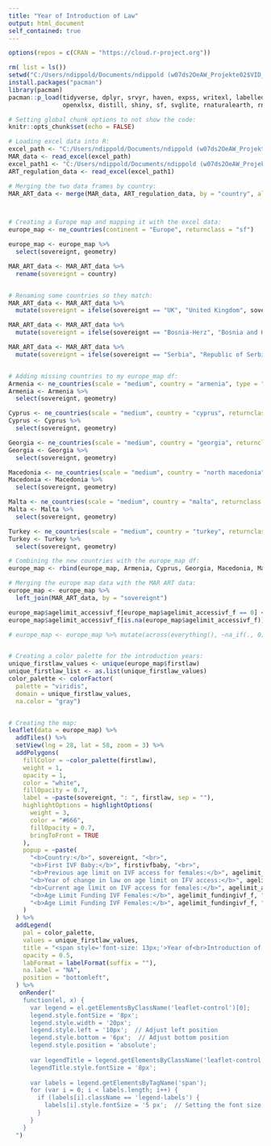 ---
title: "Year of Introduction of Law"
output: html_document
self_contained: true
---

```{r setup, include=FALSE}

options(repos = c(CRAN = "https://cloud.r-project.org"))

rm( list = ls())
setwd("C:/Users/ndippold/Documents/ndippold (w07ds2OeAW_Projekte02$VID_homes)/R - Copy (2)/VisualsWebsite")
install.packages("pacman")
library(pacman)
pacman::p_load(tidyverse, dplyr, srvyr, haven, expss, writexl, labelled, convey, eurostat, leaflet, readxl, 
               openxlsx, distill, shiny, sf, svglite, rnaturalearth, rnaturalearthdata, htmlwidgets, rmarkdown)

# Setting global chunk options to not show the code:
knitr::opts_chunk$set(echo = FALSE)

```


```{r}
# Loading excel data into R:
excel_path <- "C:/Users/ndippold/Documents/ndippold (w07ds2OeAW_Projekte02$VID_homes)/R - Copy (2)/VisualsWebsite/MARpolicies_data_ex.xlsx"
MAR_data <- read_excel(excel_path)
excel_path1 <- "C:/Users/ndippold/Documents/ndippold (w07ds2OeAW_Projekte02$VID_homes)/R - Copy (2)/VisualsWebsite/artregulation.xlsx"
ART_regulation_data <- read_excel(excel_path1)

# Merging the two data frames by country: 
MAR_ART_data <- merge(MAR_data, ART_regulation_data, by = "country", all.x = TRUE)



# Creating a Europe map and mapping it with the excel data:
europe_map <- ne_countries(continent = "Europe", returnclass = "sf")

europe_map <- europe_map %>%
  select(sovereignt, geometry)

MAR_ART_data <- MAR_ART_data %>%
  rename(sovereignt = country)


# Renaming some countries so they match: 
MAR_ART_data <- MAR_ART_data %>%
  mutate(sovereignt = ifelse(sovereignt == "UK", "United Kingdom", sovereignt))

MAR_ART_data <- MAR_ART_data %>%
  mutate(sovereignt = ifelse(sovereignt == "Bosnia-Herz", "Bosnia and Herzegovina", sovereignt))

MAR_ART_data <- MAR_ART_data %>%
  mutate(sovereignt = ifelse(sovereignt == "Serbia", "Republic of Serbia", sovereignt))


# Adding missing countries to my europe_map df:
Armenia <- ne_countries(scale = "medium", country = "armenia", type = "countries", returnclass = "sf")
Armenia <- Armenia %>%
  select(sovereignt, geometry)

Cyprus <- ne_countries(scale = "medium", country = "cyprus", returnclass = "sf")
Cyprus <- Cyprus %>%
  select(sovereignt, geometry)

Georgia <- ne_countries(scale = "medium", country = "georgia", returnclass = "sf")
Georgia <- Georgia %>%
  select(sovereignt, geometry)

Macedonia <- ne_countries(scale = "medium", country = "north macedonia", returnclass = "sf")
Macedonia <- Macedonia %>%
  select(sovereignt, geometry)

Malta <- ne_countries(scale = "medium", country = "malta", returnclass = "sf")
Malta <- Malta %>%
  select(sovereignt, geometry)

Turkey <- ne_countries(scale = "medium", country = "turkey", returnclass = "sf")
Turkey <- Turkey %>%
  select(sovereignt, geometry)

# Combining the new countries with the europe_map df:
europe_map <- rbind(europe_map, Armenia, Cyprus, Georgia, Macedonia, Malta, Turkey)

# Merging the europe map data with the MAR ART data: 
europe_map <- europe_map %>%
  left_join(MAR_ART_data, by = "sovereignt")

europe_map$agelimit_accessivf_f[europe_map$agelimit_accessivf_f == 0] <- "no age limit"  # replacing all zeros with "No age limit"
europe_map$agelimit_accessivf_f[is.na(europe_map$agelimit_accessivf_f)] <- "no information"  # replacing all NAs with "No information"

# europe_map <- europe_map %>% mutate(across(everything(), ~na_if(., 0)))  # replacing all zeros with NAs


# Creating a color palette for the introduction years:
unique_firstlaw_values <- unique(europe_map$firstlaw)
unique_firstlaw_list <- as.list(unique_firstlaw_values) 
color_palette <- colorFactor(
  palette = "viridis", 
  domain = unique_firstlaw_values,
  na.color = "gray")


# Creating the map: 
leaflet(data = europe_map) %>%
  addTiles() %>%
  setView(lng = 28, lat = 58, zoom = 3) %>% 
  addPolygons(
    fillColor = ~color_palette(firstlaw),
    weight = 1,
    opacity = 1,
    color = "white",
    fillOpacity = 0.7,
    label = ~paste(sovereignt, ": ", firstlaw, sep = ""),
    highlightOptions = highlightOptions(
      weight = 3,
      color = "#666",
      fillOpacity = 0.7,
      bringToFront = TRUE
    ),
    popup = ~paste(
      "<b>Country:</b>", sovereignt, "<br>",
      "<b>First IVF Baby:</b>", firstivfbaby, "<br>",
      "<b>Previous age limit on IVF access for females:</b>", agelimit_accessivf_f_prev, "<br>",
      "<b>Year of change in law on age limit on IFV access:</b>", agelimit_accessivf_f_change, "<br>",
      "<b>Current age limit on IVF access for females:</b>", agelimit_accessivf_f, "<br>",
      "<b>Age Limit Funding IVF Females:</b>", agelimit_fundingivf_f, "<br>",
      "<b>Age Limit Funding IVF Females:</b>", agelimit_fundingivf_f, "<br>" 
    )
  ) %>%
  addLegend(
    pal = color_palette,
    values = unique_firstlaw_values,
    title = "<span style='font-size: 13px;'>Year of<br>Introduction of Law</span>",
    opacity = 0.5,
    labFormat = labelFormat(suffix = ""),
    na.label = "NA",
    position = "bottomleft", 
  ) %>%
   onRender("
    function(el, x) {
      var legend = el.getElementsByClassName('leaflet-control')[0];
      legend.style.fontSize = '8px';
      legend.style.width = '20px';
      legend.style.left = '10px';  // Adjust left position
      legend.style.bottom = '6px';  // Adjust bottom position
      legend.style.position = 'absolute';
      
      var legendTitle = legend.getElementsByClassName('leaflet-control')[0].getElementsByClassName('leaflet-control')[0];
      legendTitle.style.fontSize = '8px';
      
      var labels = legend.getElementsByTagName('span');
      for (var i = 0; i < labels.length; i++) {
        if (labels[i].className == 'legend-labels') {
          labels[i].style.fontSize = '5 px';  // Setting the font size of legend labels
        }
      }
    }
  ")


```



